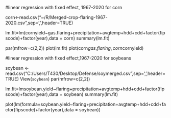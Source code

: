 #linear regression with fixed effect, 1967-2020 for corn

corn<-read.csv("~/R/Merged-crop-flaring-1967-2020.csv",sep=',',header=TRUE)


lm.fit=lm(cornyield~gas.flaring+precipitation+avgtemp+hdd+cdd+factor(fipscode)+factor(year),data = corn)
summary(lm.fit)

par(mfrow=c(2,2))
plot(lm.fit)
plot(corn$gas.flaring,corn$cornyield)



#linear regression with fixed effect,1967-2020 for soybeans


soybean <- read.csv("C:/Users/T430/Desktop/Defense/soymerged.csv",sep=',',header=TRUE)
View(`soybean`)
 par(mfrow=c(2,2))


lm.fit=lmsoybean.yield~flaring+precipitation+avgtemp+hdd+cdd+factor(fipscode)+factor(year),data = soybean)
summary(lm.fit)

plot(lm(formula=soybean.yield~flaring+precipitation+avgtemp+hdd+cdd+factor(fipscode)+factor(year),data = soybean))
